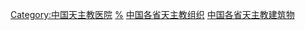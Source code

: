 [[Category:中国天主教医院|Category:中国天主教医院]]
[[Category:中国各省教会医院|%]]
[[Category:中国各省天主教组织|]]
[[Category:中国各省天主教建筑物|]]